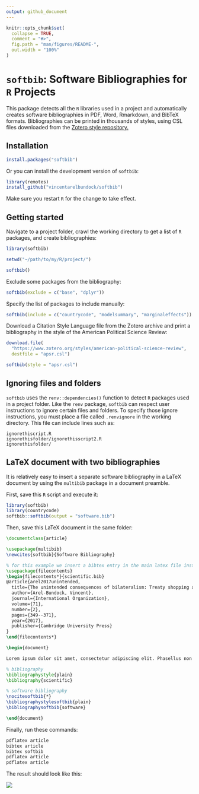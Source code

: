 ```yaml
---
output: github_document
---
```


<!-- README.md is generated from README.Rmd. Please edit that file -->

```r
knitr::opts_chunk$set(
  collapse = TRUE,
  comment = "#>",
  fig.path = "man/figures/README-",
  out.width = "100%"
)
```

# `softbib`: Software Bibliographies for `R` Projects

This package detects all the `R` libraries used in a project and automatically creates software bibliographies in PDF, Word, Rmarkdown, and BibTeX formats. Bibliographies can be printed in thousands of styles, using CSL files downloaded from the [Zotero style repository.](https://www.zotero.org/styles)

## Installation

```r
install.packages("softbib")
```

Or you can install the development version of `softbib`:

```r
library(remotes)
install_github("vincentarelbundock/softbib")
```

Make sure you restart `R` for the change to take effect.

## Getting started

Navigate to a project folder, crawl the working directory to get a list of `R` packages, and create bibliographies:

```r
library(softbib)

setwd("~/path/to/my/R/project/")

softbib()
```

Exclude some packages from the bibliography:

```r
softbib(exclude = c("base", "dplyr"))
```

Specify the list of packages to include manually:

```r
softbib(include = c("countrycode", "modelsummary", "marginaleffects"))
```

Download a Citation Style Language file from the Zotero archive and print a bibliography in the style of the American Political Science Review:

```r
download.file(
  "https://www.zotero.org/styles/american-political-science-review",
  destfile = "apsr.csl")

softbib(style = "apsr.csl")
```

## Ignoring files and folders

`softbib` uses the `renv::dependencies()` function to detect `R` packages used in a project folder. Like the `renv` package, `softbib` can respect user instructions to ignore certain files and folders. To specify those ignore instructions, you must place a file called `.renvignore` in the working directory. This file can include lines such as:

```
ignorethiscript.R
ignorethisfolder/ignorethisscript2.R
ignorethisfolder/
```


## LaTeX document with two bibliographies

It is relatively easy to insert a separate software bibliography in a LaTeX document by using the `multibib` package in a document preamble.

First, save this `R` script and execute it:

```r
library(softbib)
library(countrycode)
softbib::softbib(output = "software.bib")
```

Then, save this LaTeX document in the same folder:

```LaTeX
\documentclass{article}

\usepackage{multibib}
\newcites{softbib}{Software Bibliography}

% for this example we insert a bibtex entry in the main latex file instead of an external .bib file
\usepackage{filecontents}
\begin{filecontents*}{scientific.bib}
@article{arel2017unintended,
  title={The unintended consequences of bilateralism: Treaty shopping and international tax policy},
  author={Arel-Bundock, Vincent},
  journal={International Organization},
  volume={71},
  number={2},
  pages={349--371},
  year={2017},
  publisher={Cambridge University Press}
}
\end{filecontents*}

\begin{document}

Lorem ipsum dolor sit amet, consectetur adipiscing elit. Phasellus non ipsum nibh. Morbi in nibh feugiat, congue purus sed, accumsan nunc. Ut porttitor egestas purus ut eleifend. Praesent gravida mauris quis nibh faucibus facilisis. In quis sapien quis nisl accumsan malesuada in eget lectus. Sed tempor dapibus ligula malesuada volutpat \cite{arel2017unintended}. 

% bibliography
\bibliographystyle{plain}
\bibliography{scientific}

% software bibliography
\nocitesoftbib{*}
\bibliographystylesoftbib{plain}
\bibliographysoftbib{software}

\end{document}
```

Finally, run these commands:

```bash
pdflatex article
bibtex article
bibtex softbib
pdflatex article
pdflatex article
```

The result should look like this:

![](https://user-images.githubusercontent.com/987057/207441851-ec863a78-430f-43e9-a825-803e4d494f02.png)